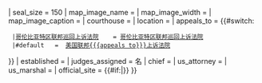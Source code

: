 {{Infobox U.S. federal court
| court_type        = district2
| court_name        = {{{district name|}}}
| abbreviation      = {{{abbrev|}}}
| seal              = {{#if:{{{seal|}}}|{{{seal|}}}|Great Seal of the United States (obverse).svg}}
| seal_size         = 150
| map_image_name    = {{{map image name|}}}
| map_image_width   = {{{map image width|150}}}
| map_image_caption = {{{map image caption|}}}
| courthouse        = 
| location          = {{{location|}}}
| appeals_to        = {{#switch:{{lc:{{{appeals to}}}}} 
  |[[哥伦比亚特区联邦巡回上诉法院]]    = [[哥伦比亚特区联邦巡回上诉法院]]
  |#default   =  [[美国联邦{{{appeals to}}}上诉法院]]
}}
| established       = {{{established|}}}
| judges_assigned   = {{{judges assigned|}}}名
| chief             = {{{chief judge|}}}
| us_attorney       =
| us_marshal        =
| official_site     = {{#if:{{{official site|}}}|{{Official|{{{official site|}}}}}}}
}}<noinclude>
{{Wraps infobox|Infobox U.S. court of appeals|已停用}}
{{Documentation}}
</noinclude>